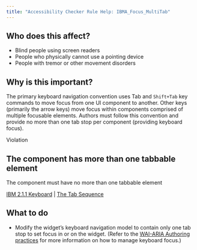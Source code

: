 ```yaml
---
title: "Accessibility Checker Rule Help: IBMA_Focus_MultiTab"
---
```


<div className="toolHelp">
<Row>
<Column colLg={5} colMd={3} colSm={4} className="toolLeft">

## Who does this affect?

* Blind people using screen readers
* People who physically cannot use a pointing device
* People with tremor or other movement disorders

## Why is this important?

The primary keyboard navigation convention uses Tab and `Shift+Tab` key commands to move focus from one UI component to another. Other keys (primarily the arrow keys) move focus within components comprised of multiple focusable elements. Authors must follow this convention and provide no more than one tab stop per component (providing keyboard focus).

</Column>
<Column colLg={11} colMd={5} colSm={4} className="toolMain">

<div id="locLevel" className="level-violation">Violation</div>

## The component has more than one tabbable element
The component must have no more than one tabbable element

[IBM 2.1.1 Keyboard](https://www.ibm.com/able/guidelines/ci162/keyboard.html) | [The Tab Sequence](https://www.w3.org/TR/wai-aria-practices-1.1/#kbd_general_between)

<div id="locSnippet"></div>

## What to do
* Modify the widget’s keyboard navigation model to contain only one tab stop to set focus in or on the widget. (Refer to the [WAI-ARIA Authoring practices](https://www.w3.org/TR/wai-aria-practices-1.1/#keyboard) for more information on how to manage keyboard focus.)


</Column>
</Row>
</div>

